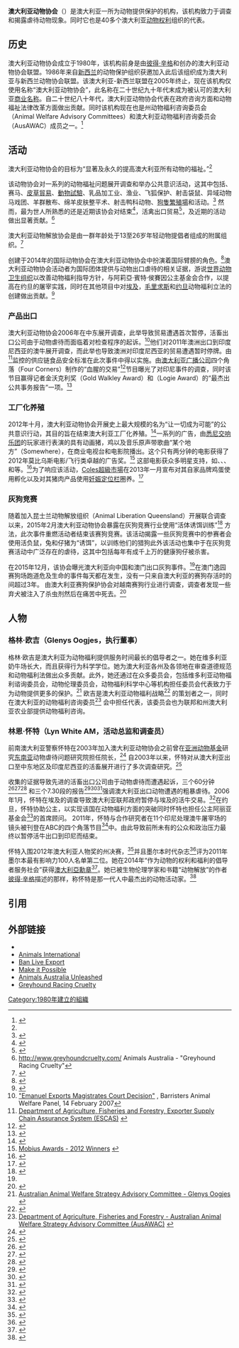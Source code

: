{{Proofreader needed|en|Animals Australia}}
{{Infobox organization
| name   = 澳大利亚动物委员会
| logo   =
| type   = 
| founded_date      = 1980年
| founder           = [[彼得·辛格|彼得·辛格]]、{{le|克里斯汀·唐纳德|Christine Townend}}
| location          = [[澳大利亚|澳大利亚]][[维多利亚州|维多利亚州]][[墨尔本|墨尔本]]
| origins           =
| key_people        = Glenys Oogjes、Lyn White
| area_served       = [[澳大利亚|澳大利亚]]
| product           =
| mission           =
| focus             = [[动物福利|动物福利]]
| method            = 调查<br>公共意识
| revenue           =
| endowment         =
| num_volunteers    =
| num_employees     =
| num_members       =
| subsid            =
| owner             =
| homepage          = {{URL|http://www.animalsaustralia.org/}}
| dissolved         =
| footnotes         =
}}

'''澳大利亚动物协会'''（{{lang-en|Animals Australia}}）是澳大利亚一所为动物提供保护的机构，该机构致力于调查和揭露虐待动物现象。同时它也是40多个澳大利亚[[动物权利|动物权利]]组织的代表。

== 历史 ==
澳大利亚动物协会成立于1980年，该机构前身是由[[彼得·辛格|彼得·辛格]]和{{le|克里斯汀·唐纳德|Christine Townend}}创办的澳大利亚动物协会联盟。1986年来自[[New_Zealand|新西兰]]的动物保护组织获邀加入此后该组织成为澳大利亚与新西兰动物协会联盟。该澳大利亚-新西兰联盟在2005年终止，现在该机构仅使用名称“澳大利亚动物协会”，此名称在二十世纪九十年代末成为被认可的澳大利亚[[商业名称|商业名称]]。自二十世纪八十年代，澳大利亚动物协会代表在政府咨询方面和动物福祉法律改革方面做出贡献。同时该机构现在也是州动物福利咨询委员会（Animal Welfare Advisory Committees）和澳大利亚动物福利咨询委员会（AusAWAC）成员之一。<ref name=about>{{cite web |url=http://www.animalsaustralia.org/about/ |title=About us |publisher=Animals Australia |date= |accessdate=14 June 2013 |archive-date=2021-03-04 |archive-url=https://web.archive.org/web/20210304035621/https://www.animalsaustralia.org/about/ |dead-url=no }}</ref>

== 活动 ==
澳大利亚动物协会的目标为“显著及永久的提高澳大利亚所有动物的福祉。”<ref name=about/>

该动物协会对一系列的动物福祉问题展开调查和举办公共意识活动，这其中包括{{tsl|en|rodeos|牧馬騎術}}、赛马、[[皮草貿易|皮草貿易]]、[[動物試驗|動物試驗]]、乳品加工业、渔业、飞狐保护、射击袋鼠、异域动物马戏团、羊群散布、绵羊皮肤整平术、射击鸭科动物、[[狗隻繁殖場|狗隻繁殖場]]和{{le|灰狗赛跑|greyhound racing}}活动。<ref>{{Cite web |url=http://www.animalsaustralia.org/issues/ |title=Animals Australia - "The Issues" |access-date=2016-10-24 |archive-date=2021-03-08 |archive-url=https://web.archive.org/web/20210308022036/https://animalsaustralia.org/issues/ |dead-url=no }}</ref> 然而，最为世人所熟悉的还是近期该协会对结束{{le|工厂化农场经营|factory farming}}<ref>{{Cite web |url=http://www.makeitpossible.com/ |title=Animals Australia - "Make it Possible" |access-date=2016-10-24 |archive-date=2020-11-29 |archive-url=https://web.archive.org/web/20201129100630/http://www.makeitpossible.com/ |dead-url=no }}</ref>，活禽出口贸易<ref>{{Cite web |url=http://www.banliveexport.com/ |title=Animals Australia - "Ban Live Export" |access-date=2020-09-13 |archive-date=2018-03-13 |archive-url=https://web.archive.org/web/20180313215950/http://www.banliveexport.com/ |dead-url=no }}</ref>，及近期的{{le|灰狗赛跑|greyhound racing}}活动做出显著贡献。<ref>http://www.greyhoundcruelty.com/ {{Wayback|url=http://www.greyhoundcruelty.com/ |date=20201112013957 }} Animals Australia - "Greyhound Racing Cruelty"</ref>

澳大利亚动物解放协会是由一群年龄处于13至26岁年轻动物提倡者组成的附属组织。<ref>{{Cite web |url=http://www.unleashed.org.au/ |title=Animals Australia - "Unleashed" |access-date=2016-10-24 |archive-date=2021-03-26 |archive-url=https://web.archive.org/web/20210326053933/http://www.unleashed.org.au/ |dead-url=no }}</ref>

创建于2014年的国际动物协会在澳大利亚动物协会中扮演着国际臂膀的角色。<ref>{{Cite web |url=http://www.animalsinternational.org/ |title=Animals International |access-date=2016-10-24 |archive-date=2021-03-31 |archive-url=https://web.archive.org/web/20210331093301/https://www.animalsinternational.org/ |dead-url=no }}</ref>澳大利亚动物协会活动者为国际团体提供与动物出口虐待的相关证据，游说[[世界动物卫生组织|世界动物卫生组织]]以改善动物福利指导方针，与阿莉亞·賓特·侯賽因公主基金会合作，以提高在约旦的屠宰实践，同时在其他项目中对[[埃及|埃及]]，[[毛里求斯|毛里求斯]]和[[约旦|约旦]]动物福利立法的创建做出贡献。<ref>{{Cite web |url=http://banliveexport.com/features/working-worldwide-protect-animals.php |title=Working Worldwide to Protect Animals from Cruelty - "Ban Live Export" |accessdate=2016-10-24 |archive-date=2014-06-28 |archive-url=https://web.archive.org/web/20140628100603/http://banliveexport.com/features/working-worldwide-protect-animals.php |dead-url=no }}</ref>

=== 产品出口 ===
澳大利亚动物协会2006年在中东展开调查，此举导致{{tsl|en|澳大利亚活畜出口|Australian live animal export|活畜出口}}贸易遭遇首次暂停，活畜出口公司由于动物虐待而面临着对检查程序的起诉。<ref name="Cases of Interest">[http://www.bawp.org.au/cases-of-interest "Emanuel Exports Magistrates Court Decision"] {{Wayback|url=http://www.bawp.org.au/cases-of-interest |date=20130409003752 }}, Barristers Animal Welfare Panel, 14 February 2007</ref>他们对2011年澳洲出口到印度尼西亚的澳牛展开调查，而此举也导致澳洲对印度尼西亚的贸易遭遇暂时停牌。由{{tsl|en|Department of Agriculture, Fisheries and Forestry (Australia)|农业、渔业和林业部 (澳大利亚)|澳大利亚农业、渔业和林业部}}<ref>[http://www.daff.gov.au/aqis/export/live-animals/livestock/escas Department of Agriculture, Fisheries and Forestry, Exporter Supply Chain Assurance System (ESCAS)] {{webarchive|url=https://web.archive.org/web/20130427063659/http://www.daff.gov.au/aqis/export/live-animals/livestock/escas |date=2013-04-27 }}</ref>监控的供应链食品安全标准在此次事件中得以实施。由[[澳大利亚广播公司|澳大利亚广播公司]]四个角落（Four Corners）制作的“血腥的交易”<ref>{{cite news| title = A Bloody Business| publisher = ABC| url = http://www.abc.net.au/4corners/content/2011/s3228880.htm| date = 2011-05-30| accessdate = 2013-06-13| archive-url = https://web.archive.org/web/20160504150136/http://www.abc.net.au/4corners/content/2011/s3228880.htm| archive-date = 2016-05-04| dead-url = yes}}</ref>节目曝光了对印尼事件的调查，同时该节目赢得记者金沃克利奖（Gold Walkley Award）和{{link-en|洛基獎|Logie Awards}}（Logie Award）的“最杰出公共事务报告”一项。<ref>{{cite news| title = Four Corners wins Gold Walkley| publisher = ABC| url = http://www.abc.net.au/4corners/stories/2011/11/29/3378946.htm| date = 2011-11-29| accessdate = 2013-06-13| archive-url = https://web.archive.org/web/20140224132557/http://www.abc.net.au/4corners/stories/2011/11/29/3378946.htm| archive-date = 2014-02-24| dead-url = yes}}</ref>

=== 工厂化养殖 ===
2012年十月，澳大利亚动物协会开展史上最大规模的名为“让一切成为可能”的公共意识行动，其目的旨在结束澳大利亚工厂化养殖。<ref>{{Cite web |url=http://www.campaignbrief.com/2012/10/animal-australia-launches-make.html |title=Campaign Brief - Animals Australia launches 'Make it Possible' public awareness campaign via LOUD |access-date=2016-10-24 |archive-date=2017-08-03 |archive-url=https://web.archive.org/web/20170803172123/http://www.campaignbrief.com/2012/10/animal-australia-launches-make.html |dead-url=no }}</ref>一系列的广告，由[[悉尼交响乐团|悉尼交响乐团]]的玩家进行表演的具有动画猪，鸡以及音乐原声带歌曲“某个地方”（Somewhere），在商业电视台和电影院播出。这个只有两分钟的电影获得了2012年莫比乌斯电影/飞行类卓越的广告奖。<ref>[http://www.mobiusawards.com/awards/index.asp?PROCESS=Y&F_ENTRY_YEAR=2012&F_TITLE01=&F_AWARD=&F_CATEGORY01=&F_MEDIUM=CINEMA+%2F+IN-FLIGHT&F_KEYWORDS=&F_MATCH_TYPE=OR&submit1=Submit Mobius Awards - 2012 Winners] {{webarchive|url=https://web.archive.org/web/20160305120442/http://www.mobiusawards.com/awards/index.asp?PROCESS=Y&F_ENTRY_YEAR=2012&F_TITLE01=&F_AWARD=&F_CATEGORY01=&F_MEDIUM=CINEMA+%2F+IN-FLIGHT&F_KEYWORDS=&F_MATCH_TYPE=OR&submit1=Submit |date=2016-03-05 }}</ref> 这部电影获众多明星支持，如{{le|迈克尔·卡顿|Michael Caton}}、{{le|蜜西·希金斯|Missy Higgins}}、{{le|戴夫·休斯|Dave Hughes}}、{{le|米歇尔·布里奇斯|Michelle Bridges}}和{{le|罗夫·麦克马纳斯|Rove McManus}}等。<ref>{{Cite web |url=http://www.makeitpossible.com/ambassadors/ |title=Make it Possible Ambassadors |access-date=2016-10-24 |archive-date=2020-10-28 |archive-url=https://web.archive.org/web/20201028053550/http://makeitpossible.com/ambassadors/ |dead-url=no }}</ref>为了响应该活动，[[Coles超級市場|Coles超級市場]]在2013年一月宣布对其自家品牌鸡蛋使用{{le|层架式鸡笼|battery cage}}孵化以及对其猪肉产品使用[[妊娠定位栏|妊娠定位栏]]圈养。<ref>{{cite news | title = Coles Tackles Factory Farming | publisher = The Age | url = http://www.smh.com.au/national/coles-tackles-factory-farming-20121022-281gt.html | date = 2012-10-23 | accessdate = 2013-06-14 | archive-date = 2017-08-03 | archive-url = https://web.archive.org/web/20170803174537/http://www.smh.com.au/national/coles-tackles-factory-farming-20121022-281gt.html | dead-url = no }}</ref>

=== 灰狗竞赛 ===
随着加入昆士兰动物解放组织（Animal Liberation Queensland）开展联合调查以来，2015年2月澳大利亚动物协会暴露在灰狗竞赛行业使用“活体诱饵训练”<ref>{{cite news |title=Greyhound Cruelty |publisher=Animals Australia |url=http://www.greyhoundcruelty.com |accessdate=2016-10-24 |archive-date=2020-11-12 |archive-url=https://web.archive.org/web/20201112013957/http://greyhoundcruelty.com/ |dead-url=no }}</ref> 方法，此次事件重燃活动者结束该赛狗竞赛。该活动揭露一些灰狗竞赛中的参赛者会使用活负鼠，兔和仔猪为“诱饵”，以训练他们的猎狗此外该活动也集中于在灰狗竞赛活动中广泛存在的虐待，这其中包括每年有成千上万的健康狗仔被杀害。

在2015年12月，该协会曝光澳大利亚向中国和澳门出口灰狗事件。<ref name=abc-greyh-macau/>在澳门逸园赛狗场跑道危及生命的事件每天都在发生，没有一只来自澳大利亚的赛狗存活时的间超过3年。
由澳大利亚赛狗保护协会对越南赛狗行业进行调查，调查者发现一些弃犬被注入了杀虫剂然后在痛苦中死去。<ref name=abc-greyh-macau>{{cite news |title=Australian greyhounds deemed too slow exported to Macau, China against industry rules |publisher=ABC |url=http://www.abc.net.au/7.30/content/2015/s4369266.htm |date=2015-12-09 |accessdate=2016-10-24 |archive-date=2017-07-10 |archive-url=https://web.archive.org/web/20170710064115/http://www.abc.net.au/7.30/content/2015/s4369266.htm |dead-url=no }}</ref>

== 人物 ==
=== 格林·欧吉（Glenys Oogjes，执行董事）   ===
格林·欧吉是澳大利亚为动物福利提供服务时间最长的倡导者之一。她在维多利亚奶牛场长大，而且获得行为科学学位。她为澳大利亚各州及各领地在审查道德规范和动物福利法做出众多贡献。此外，她还通过在众多委员会，包括维多利亚动物福利谘询委员会，动物伦理委员会，动物福利科学中心等机构担任委员会代表致力于为动物提供更多的保护。<ref>[http://www.australiananimalwelfare.com.au/content/glenys-oogjes Australian Animal Welfare Strategy Advisory Committee - Glenys Oogjes] {{webarchive|url=https://web.archive.org/web/20130421140204/http://www.australiananimalwelfare.com.au/content/glenys-oogjes |date=2013-04-21 }}</ref>
欧吉是澳大利亚动物福利战略<ref>{{Cite web |url=http://www.australiananimalwelfare.com.au/ |title=Australian Animal Welfare Strategy |accessdate=2016-10-24 |archive-date=2013-05-20 |archive-url=https://web.archive.org/web/20130520151414/http://australiananimalwelfare.com.au/ |dead-url=yes }}</ref> 的策划者之一，同时在澳大利亚的动物福利咨询委员<ref>[http://www.daff.gov.au/animal-plant-health/welfare/aaws/committee Department of Agriculture, Fisheries and Forestry - Australian Animal Welfare Strategy Advisory Committee (AusAWAC)] {{webarchive|url=https://web.archive.org/web/20130525141824/http://www.daff.gov.au/animal-plant-health/welfare/aaws/committee |date=2013-05-25 }}</ref>  会中担任代表，该委员会也为联邦和州澳大利亚农业部提供动物福利咨询。

===林恩·怀特（Lyn White AM，活动总监和调查员）===
前南澳大利亚警察怀特在2003年加入澳大利亚动物协会之前曾在[[亚洲动物基金|亚洲动物基金]]研究[[东南亚|东南亚]]动物虐待问题研究院担任院长，<ref>{{cite news | title = The Liberator | publisher = ABC - Australian Story | url = http://www.abc.net.au/austory/transcripts/s549909.htm | date = 2002-05-13 | accessdate = 2016-10-24 | archive-date = 2015-05-04 | archive-url = https://web.archive.org/web/20150504164142/http://www.abc.net.au/austory/transcripts/s549909.htm | dead-url = no }}</ref> 自2003年以来，怀特对从澳大利亚出口至中东地区及印度尼西亚的活畜展开进行了多次调查研究。<ref>{{Cite web |url=http://banliveexport.com/investigations/ |title=Ban Live Export - Investigations |accessdate=2016-10-24 |archive-date=2013-06-13 |archive-url=https://web.archive.org/web/20130613043416/http://www.banliveexport.com/investigations/ |dead-url=no }}</ref>

收集的证据导致先进的活畜出口公司由于动物虐待而遭遇起诉，三个60分钟<ref>{{cite news | title = A Cruel Trade | publisher = Nine Network - 60 Minutes | url = http://sixtyminutes.ninemsn.com.au/stories/richardcarleton/259366/a-cruel-trade | date = February 26, 2006 | accessdate = 2016-10-24 | archive-date = 2012-06-16 | archive-url = https://web.archive.org/web/20120616103957/http://sixtyminutes.ninemsn.com.au/stories/richardcarleton/259366/a-cruel-trade | dead-url = no }}</ref><ref>{{cite news | title = Ship of Shame | publisher = Nine Network - 60 Minutes | url = http://sixtyminutes.ninemsn.com.au/article/259096/ship-of-shame | date = September 21, 2003 | accessdate = 2016-10-24 | archive-date = 2016-03-03 | archive-url = https://web.archive.org/web/20160303213107/http://sixtyminutes.ninemsn.com.au/article/259096/ship-of-shame | dead-url = no }}</ref><ref>{{cite news | title = Making a Killing | publisher = Nine Network - 60 Minutes | url = http://sixtyminutes.ninemsn.com.au/article/259069/making-a-killing | date = July 27, 2003 | accessdate = 2016-10-24 | archive-date = 2016-03-03 | archive-url = https://web.archive.org/web/20160303223529/http://sixtyminutes.ninemsn.com.au/article/259069/making-a-killing | dead-url = no }}</ref> 和三个7.30段的报告<ref>{{cite news | title = Animal cruelty throws spotlight on live sheep trade | publisher = ABC - 7:30 Report | url = http://www.abc.net.au/news/2010-12-02/animal-cruelty-throws-spotlight-on-live-sheep-trade/2671652 | date = December 2, 2010 | accessdate = 2016-10-24 | archive-date = 2016-09-10 | archive-url = https://web.archive.org/web/20160910235908/http://www.abc.net.au/news/2010-12-02/animal-cruelty-throws-spotlight-on-live-sheep-trade/2671652 | dead-url = no }}</ref><ref>{{cite news | title = Dramatic evidence of cruelty in the live sheep trade | publisher = ABC - 7:30 Report | url = http://www.abc.net.au/news/2007-10-11/dramatic-evidence-of-cruelty-in-the-live-sheep/2678806 | date = September 5, 2008 | accessdate = 2016-10-24 | archive-date = 2016-09-10 | archive-url = https://web.archive.org/web/20160910211053/http://www.abc.net.au/news/2007-10-11/dramatic-evidence-of-cruelty-in-the-live-sheep/2678806 | dead-url = no }}</ref><ref>{{cite news | title = Live cattle exports under fire again | publisher = ABC - 7:30 Report | url = http://www.abc.net.au/news/2011-08-24/live-cattle-exports-under-fire-again/2854394 | date = August 24, 2011 | accessdate = 2016-10-24 | archive-date = 2016-09-11 | archive-url = https://web.archive.org/web/20160911023200/http://www.abc.net.au/news/2011-08-24/live-cattle-exports-under-fire-again/2854394 | dead-url = no }}</ref>强调澳大利亚出口动物遭遇的粗暴虐待。2006年1月，怀特在埃及的调查导致澳大利亚联邦政府暂停与埃及的活牛交易。<ref>{{cite news | title = Live Exports to Egypt Suspended | publisher = Chris Johnson - Sydney Morning Herald | url = http://www.smh.com.au/environment/animals/live-exports-to-egypt-suspended-20130504-2izb0.html | date = May 4, 2013 | accessdate = 2016-10-24 | archive-date = 2016-10-06 | archive-url = https://web.archive.org/web/20161006014856/http://www.smh.com.au/environment/animals/live-exports-to-egypt-suspended-20130504-2izb0.html | dead-url = no }}</ref>在约旦，怀特协助公主{{le|阿丽亚·宾特·侯赛因|Princess Alia bint Al Hussein}}，以实现该国在动物福利方面的突破同时怀特也担任公主阿丽亚基金会<ref>{{cite news | title = Animal Instincts | publisher = Liza Power - The Age | url = http://www.theage.com.au/national/melbourne-life/animal-instincts-20101201-18gnv.html | date = December 2, 2010 | accessdate = 2016-10-24 | archive-date = 2011-02-07 | archive-url = https://web.archive.org/web/20110207134721/http://www.theage.com.au/national/melbourne-life/animal-instincts-20101201-18gnv.html | dead-url = no }}</ref>的首席顾问。 2011年，怀特与合作研究者在11个印尼处理澳牛屠宰场的镜头被刊登在ABC的四个角落节目<ref>{{cite news | title = A Bloody Business | publisher = ABC - Four Corners | url = http://www.abc.net.au/4corners/special_eds/20110530/cattle/ | date = May 30, 2011 | accessdate = 2016-10-24 | archive-date = 2017-09-14 | archive-url = https://web.archive.org/web/20170914222747/http://www.abc.net.au/4corners/special_eds/20110530/cattle/ | dead-url = no }}</ref>中。由此导致前所未有的公众和政治压力最终以暂停活牛出口到印尼而结束。

怀特入围2012年澳大利亚人物奖的州决赛，<ref>{{cite news | title = White in Australian of the Year Running | publisher = Sarah Scopelianos - The Weekly Times Now | url = http://www.weeklytimesnow.com.au/article/2011/11/03/402671_latest-news.html | date = November 3, 2011 | accessdate = 2016-10-24 | archive-date = 2013-04-19 | archive-url = https://web.archive.org/web/20130419060643/http://www.weeklytimesnow.com.au/article/2011/11/03/402671_latest-news.html | dead-url = no }}</ref>并且墨尔本时代杂志<ref>{{cite news| title = From a lifesaver to a judge and 98 in between, Melbourne's most notable | publisher = Angus Holland - The Age Melbourne Magazine| url = http://www.theage.com.au/victoria/from-a-lifesaver-to-a-judge-and-98-in-between-melbournes-most-notable-20111207-1oj8f.html | date =December 8, 2011}}</ref>评为2011年墨尔本最有影响力100人名单第二位。她在2014年{{le|女王生日荣誉日|Queen's Birthday Honours}}“作为动物的权利和福利的倡导者服务社会”获得[[澳大利亞勳章|澳大利亞勳章]]<ref>{{Cite web |url=http://www.gg.gov.au/queens-birthday-2014-honours-list |title=Governor-General of the Commonwealth of Australia - "The Queen's Birthday 2014 Honours List" |access-date=2016-10-24 |archive-date=2021-03-11 |archive-url=https://web.archive.org/web/20210311145938/https://www.gg.gov.au/queens-birthday-2014-honours-list |dead-url=no }}</ref>。她已被生物伦理学家和书籍“动物解放”的作者[[彼得·辛格|彼得·辛格]]描述的那样，称怀特是那一代人中最杰出的动物活动家。<ref>{{cite news | title = The Razor's Edge | publisher = ABC - Australian Story | url = http://www.abc.net.au/austory/content/2012/s3487219.htm | date = April 23, 2012 | access-date = 2016-10-24 | archive-url = https://web.archive.org/web/20160910194859/http://www.abc.net.au/austory/content/2012/s3487219.htm | archive-date = 2016-09-10 | dead-url = yes }}</ref>

==引用==
{{Reflist|2}}

==外部链接==
* {{Official|http://www.animalsaustralia.org}}
* [http://www.animalsinternational.org Animals International] {{Wayback|url=http://www.animalsinternational.org/ |date=20210331093301 }}
* [http://www.banliveexport.com Ban Live Export] {{Wayback|url=http://www.banliveexport.com/ |date=20180313215950 }}
* [http://www.makeitpossible.com Make it Possible] {{Wayback|url=http://www.makeitpossible.com/ |date=20201129100630 }}
* [http://www.unleashed.org.au Animals Australia Unleashed] {{Wayback|url=http://www.unleashed.org.au/ |date=20210326053933 }}
* [http://www.greyhoundcruelty.com/ Greyhound Racing Cruelty] {{Wayback|url=http://www.greyhoundcruelty.com/ |date=20201112013957 }}

[[Category:1980年建立的組織|Category:1980年建立的組織]]